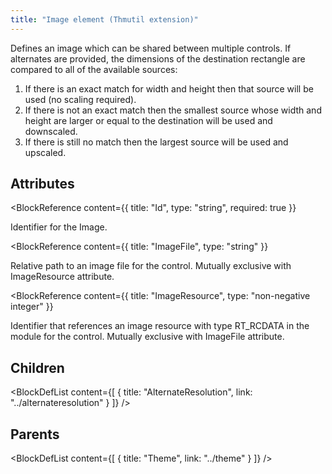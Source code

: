 ```yaml
---
title: "Image element (Thmutil extension)"
---
```



Defines an image which can be shared between multiple controls.
 If alternates are provided, the dimensions of the destination rectangle are compared to all of the available sources:
 1. If there is an exact match for width and height then that source will be used (no scaling required).
 2. If there is not an exact match then the smallest source whose width and height are larger or equal to the destination will be used and downscaled.
 3. If there is still no match then the largest source will be used and upscaled.


## Attributes

<BlockWrapper>

  <BlockReference
    content={{
      title: "Id",
      type: "string",
      required: true
    }}
  >
  Identifier for the Image.
  </BlockReference>

  <BlockReference
    content={{
      title: "ImageFile",
      type: "string"
    }}
  >
  Relative path to an image file for the control.
   Mutually exclusive with ImageResource attribute.
  </BlockReference>

  <BlockReference
    content={{
      title: "ImageResource",
      type: "non-negative integer"
    }}
  >
  Identifier that references an image resource with type RT_RCDATA in the module for the control.
   Mutually exclusive with ImageFile attribute.
  </BlockReference>

</BlockWrapper>

## Children

<BlockDefList content={[
    {
      title: "AlternateResolution",
      link: "../alternateresolution"
    }
  ]}
/>

## Parents

<BlockDefList content={[
    {
      title: "Theme",
      link: "../theme"
    }
  ]}
/>